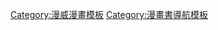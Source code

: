 <noinclude>
{{noteTA
| G1 = 美国漫画
| G2 = Movie
}}
</noinclude>
{{Navbox
|name      = 漫威宇宙实体
|title     = {{Link-en|漫威宇宙实体|Cosmic entity (Marvel Comics)}}
|state     = autocollapse
|listclass = hlist

|group1 = 至高存在 
|list1 =
* {{Link-en|漫威漫画角色列表：O|List of Marvel Comics characters: O|绝对至高}}
* {{Link-en|漫威漫画角色列表：O|List of Marvel Comics characters: F|支点}}
* {{Link-en|复仇者联盟：无限|Avengers Infinity|无限}}
* [[生命法庭]]

|group2 = 抽象概念
|list2 =
*[[混亂之主 (漫威宇宙)|混亂]]
*{{link-en|熵 (漫畫)|Entropy (comics)|熵}}
*{{tsl|en|Mistress Love|爱 (漫威宇宙)|爱}}
*{{tsl|en|Master Hate|恨 (漫威宇宙)|恨}}
*[[死亡 (漫威宇宙)|死亡]]
*[[無限 (漫威宇宙)|無限]]
*[[湮滅 (漫威宇宙)|湮滅]]
*[[秩序之主 (漫威宇宙)|秩序]]
*[[永恆 (漫畫)|永恆]]
*{{tsl|en|Destiny (Marvel Comics personification)|命運 (漫威宇宙)|命運}}

|group3 = 宇宙級權能
|list3 ={{Navbox subgroup

    |group1 = 古神 
    |list1     =
*{{le|Aegis|Aegis (Lady of All Sorrows)}}
*{{le|Antiphon|Antiphon (comics)}}
*{{le|Brio|Brio (comics)}}
*{{le|Diableri}}
*{{le|Tenebrous|Tenebrous (Marvel Comics)}}

    |group2=
    |list2=
*{{link-en|Abraxas|List of Marvel Comics characters: A#Abraxas}}
*[[天神組]]
*{{Link-en|Eon|Eon (comics)}}
*{{Link-en|Epoch (漫威)|Epoch (Marvel Comics)|Epoch}}
*[[行星吞噬者]]
*{{Link-en|The Horde|Horde (comics)#Horde (species)}}
*{{Link-en|In-Betweener|In-Betweener}}
*{{Link-en|Numinus|Numinus}}
*[[鳳凰之力|鳳凰]]
*{{le|陌客 (漫威宇宙)|Stranger (comics)|陌客}}

}}

|group4 = 其他
|list4 = {{Navbox subgroup

    |group1 = 宇宙之力   
    |list1     =
*{{Link-en|Enigma Force|Enigma Force (comics)}}
*[[新星 (理查·萊德)|Nova Force]]
*{{Link-en|Power Primordial|Power Primordial}}

    |group2=[[超越者]]
    |list2 ={{Navbox subgroup
        |group1=宇宙立方
        |list1 =
*[[分子人]]
*{{le|Kubik|Kubik (comics)}}
*[[超越者]]/{{le|Kosmos|Kosmos (Marvel Comics)}}
*{{le|Shaper of Worlds}}

}}

    |group3=
    |list3=
*{{le|創世 (漫威漫畫)|Sise-Neg|創世}}
*[[科瓦克]]
*{{le|Kronos|Kronos (comics)}}
*{{le|Onslaught (漫威)|Onslaught (comics)|Onslaught}}
*{{le|Protégé (漫威)|Protégé_(comics)|Protégé}}
*{{le|暴君 (漫威漫畫)|Tyrant (Marvel Comics)|暴君}}
*[[觀察者 (漫畫)|觀察者]]

}}

| group9 = 宇宙物品
| list9 =  
*{{le|宇宙蛋|Infinity Crusade}}
*{{le|永恆水晶|Forever Crystal}}
*[[無限寶石]]
*{{tsl|en|Infinity Union|}}
*{{le|麥奎安水晶|M'Kraan Crystal}}
*{{tsl|en|Nega-Bands|負空間手環}}
*{{tsl|en|Quasar (Wendell Vaughn)#Quantum Bands||Quantum Bands}}
*{{tsl|en|Star Brand|終極抹除者}}
*{{tsl|en|Ultimate Nullifier|}}

}}<noinclude>
{{collapsible option}}
[[Category:漫威漫畫模板]]
[[Category:漫畫書導航模板]]
</noinclude>